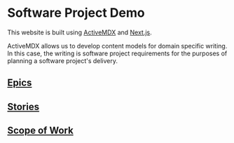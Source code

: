 
# Software Project Demo

<Segment raised>

This website is built using [ActiveMDX](https://active-mdx.soederpop.com) and [Next.js](https://nextjs.org).

ActiveMDX allows us to develop content models for domain specific writing. In this case, the writing is software project requirements for the purposes of planning a software project's delivery.

## [Epics](/epics)

## [Stories](/stories)

## [Scope of Work](/scope-of-work)

</Segment>
